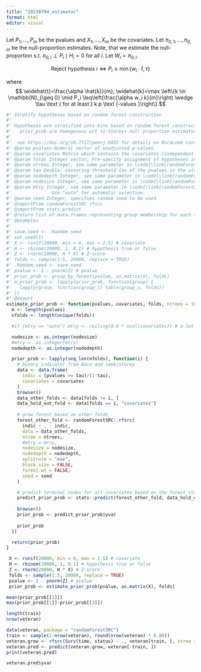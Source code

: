```yaml
---
title: "20230704_estimator"
format: html
editor: visual
---
```


Let $P_1, \ldots , P_m$ be the pvalues and $X_1,\ldots, X_m$ be the covariates. Let $\pi_{0,1},\ldots ,\pi_{0,m}$ be the null-proportion estimates. Note, that we estimate the null-proportion s.t. $\pi_{0,i} \perp P_i \mid H_i = 0$ for all $i$. Let $W_i=\pi_{0,i}$.

$$
\text { Reject hypothesis } i \Longleftrightarrow P_i \leq \min \left\{w_i \cdot \hat{t}, \tau\right\}
$$

where 
$$
\widehat{t}=\frac{\alpha \hat{k}}{m}, \widehat{k}=\max \left\{k \in \mathbb{N}_{\geq 0} \mid P_i \leq\left(\frac{\alpha w_i k}{m}\right) \wedge \tau \text { for at least } k p \text {-values }\right\}
$$

```r
#' Stratify hypotheses based on random forest construction
#'
#' Hypotheses are stratified into bins based on random forest construction, alternative to \code{prior_prob_by_filter_multivariate}
#'   prior_prob are homogenous wrt to Storeys null proportion estimator
#'
#'  see https://doi.org/10.7717/peerj.6035 for details on BocaLeek construction
#' @param pvalues Numeric vector of unadjusted p-values.
#' @param covariates Matrix which contains the covariates (independent under the H0 of the p-value) for each test.
#' @param folds Integer vector, Pre-specify assignment of hypotheses into folds.
#' @param ntrees Integer, see same parameter in \code{\link[randomForestSRC]{rfsrc}}
#' @param tau Double, censoring threshold tau of the pvalues in the stratification method "forest". See more in group_by_forest
#' @param nodedepth Integer, see same parameter in \code{\link[randomForestSRC]{rfsrc}}
#' @param nodesize Integer, see same parameter in \code{\link[randomForestSRC]{rfsrc}}
#' @param mtry Integer, see same parameter in \code{\link[randomForestSRC]{rfsrc}}
#'               Use "auto" for automatic selection.
#' @param seed Integer, specifies random seed to be used
#' @importFrom randomForestSRC rfsrc
#' @importFrom stats predict
#' @return list of data.frames representing group membership for each test. list length equals the number of folds.
#' @examples
#'
#' save.seed <- .Random.seed
#' set.seed(1)
#' X <- runif(20000, min = 0, max = 2.5) # covariate
#' H <- rbinom(20000, 1, 0.1) # hypothesis true or false
#' Z <- rnorm(20000, H * X) # Z-score
#' folds <- sample(1:5, 20000, replace = TRUE)
#' .Random.seed <- save.seed
#' pvalue <- 1 - pnorm(Z) # pvalue
#' prior_prob <- group_by_forest(pvalue, as.matrix(X), folds)
#' m_prior_prob <- lapply(prior_prob, function(group) {
#'   lapply(group, function(group_i) table(group_i, folds))
#' })
#' @export
estimate_prior_prob <- function(pvalues, covariates, folds, ntrees = 10, tau = 0.5, nodedepth = NULL, nodesize = 300, mtry = "auto", seed = NULL) {
  m <- length(pvalues)
  nfolds <- length(unique(folds))

  #if (mtry == "auto") mtry <- ceiling(0.9 * ncol(covariates)) # a lot of noise data => high mtry

  nodesize <- as.integer(nodesize)
  #mtry <- as.integer(mtry)
  nodedepth <- as.integer(nodedepth)

  prior_prob <- lapply(seq_len(nfolds), function(i) {
    # binary indicator from Boca and leek/storey
    data <- data.frame(
      indic = (pvalues >= tau)/(1-tau),
      covariates = covariates
    )
    browser()
    data_other_folds <- data[folds != i, ]
    data_hold_out_fold <- data[folds == i, "covariates"]
    
    # grow forest based on other folds
    forest_other_fold <- randomForestSRC::rfsrc(
      indic ~ . - indic,
      data = data_other_folds,
      ntree = ntrees,
      #mtry = mtry,
      nodesize = nodesize,
      nodedepth = nodedepth,
      splitrule = "mse",
      block.size = FALSE,
      forest.wt = FALSE,
      seed = seed
    )

    # predict terminal nodes for all covariates based on the forest structure
    predict_prior_prob <- stats::predict(forest_other_fold, data_hold_out_fold)
    
    browser()
    prior_prob <- predict_prior_prob$yvar
   
    prior_prob
  })

  return(prior_prob)
}

```

```r
 X <- runif(20000, min = 0, max = 2.5) # covariate
 H <- rbinom(20000, 1, 0.1) # hypothesis true or false
 Z <- rnorm(20000, H * X) # Z-score
 folds <- sample(1:5, 20000, replace = TRUE)
 pvalue <- 1 - pnorm(Z) # pvalue
 prior_prob <- estimate_prior_prob(pvalue, as.matrix(X), folds)
```


```r
mean(prior_prob[[1]])
max(prior_prob[[1]]-prior_prob[[3]])
```
```r
length(train)
nrow(veteran)
```

```r
data(veteran, package = "randomForestSRC")
train <- sample(1:nrow(veteran), round(nrow(veteran) * 0.80))
veteran.grow <- rfsrc(Surv(time, status) ~ ., veteran[train, ], ntree = 100) 
veteran.pred <- predict(veteran.grow, veteran[-train, ])
print(veteran.pred)
```
```r
veteran.pred$yvar
```

